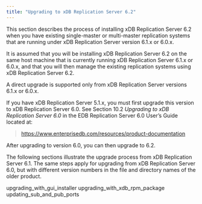 ```yaml
---
title: "Upgrading to xDB Replication Server 6.2"
---
```


<div id="upgrading_to_xdb6_2" class="registered_link"></div>

This section describes the process of installing xDB Replication Server 6.2 when you have existing single-master or multi-master replication systems that are running under xDB Replication Server version 6.1.x or 6.0.x.

It is assumed that you will be installing xDB Replication Server 6.2 on the same host machine that is currently running xDB Replication Server 6.1.x or 6.0.x, and that you will then manage the existing replication systems using xDB Replication Server 6.2.

A direct upgrade is supported only from xDB Replication Server versions 6.1.x or 6.0.x.

If you have xDB Replication Server 5.1.x, you must first upgrade this version to xDB Replication Server 6.0. See Section 10.2 *Upgrading to xDB Replication Server 6.0* in the EDB Replication Server 6.0 User’s Guide located at:

> <https://www.enterprisedb.com/resources/product-documentation>

After upgrading to version 6.0, you can then upgrade to 6.2.

The following sections illustrate the upgrade process from xDB Replication Server 6.1. The same steps apply for upgrading from xDB Replication Server 6.0, but with different version numbers in the file and directory names of the older product.

<div class="toctree" maxdepth="3">

upgrading_with_gui_installer upgrading_with_xdb_rpm_package updating_sub_and_pub_ports

</div>

